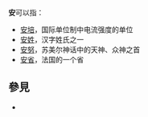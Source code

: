 '''安'''可以指：
* [[安培|安培]]，国际单位制中电流强度的单位
* [[安姓|安姓]]，汉字姓氏之一
* [[安努|安努]]，苏美尔神话中的天神、众神之首
* [[安省_(法国)|安省]]，法国的一个省

== 參見 ==
* {{Lookfrom|安}}

{{disambig|cat=一字消歧义}}